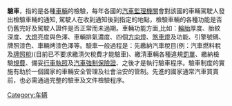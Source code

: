 {{unreferenced|time=2013-09-14T14:37:34+00:00}}
'''驗車'''，指的是各種[[車輛|車輛]]的檢驗，每年各國的[[汽車監理機關|汽車監理機關]]會對該國的車輛駕駛人發出檢驗車輛的通知, 駕駛人在收到通知後到指定的地點，檢驗車輛的各種功能是否仍舊完好及駕駛人證件是否正常而未過期。車輛功能方面,比如：[[輪胎|輪胎]]厚度、胎紋深度、[[大燈|大燈]]亮度與色澤、車輛排氣濃度、四個[[方向燈|方向燈]]、[[煞車燈|煞車燈]]及功能、引擎號碼、牌照漆色、車輛烤漆色澤等。驗車一般過程是：先繳納汽車稅目(例：汽車燃料稅及[[牌照稅|牌照稅]])(目前已不要求繳清欠稅費才能驗車)、繳清車輛各種違規[[罰單|罰單]]、繳納檢驗[[規費|規費]]、備妥[[行車執照|行車執照]]及[[汽車強制保險證|汽車強制保險證]]、之後才是執行驗車程序。驗車制度的實施有助於一個國家的車輛安全管理及社會治安的管制。先進的國家通常汽車買賣前，也必需通過完整的驗車及文件檢驗程序。
[[Category:车辆|Category:车辆]]